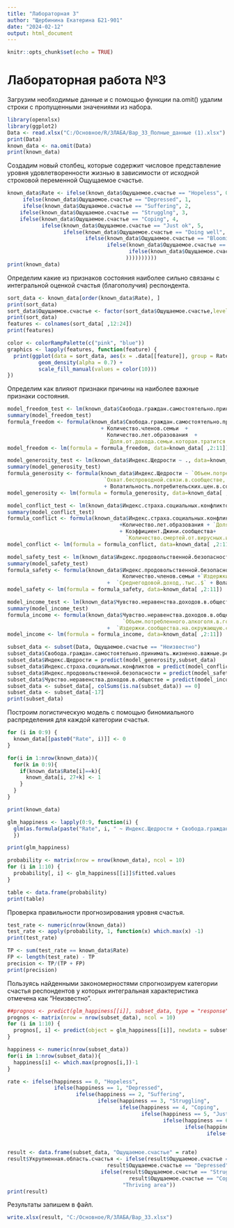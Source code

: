 ```yaml
---
title: "Лабораторная 3"
author: "Щербинина Екатерина Б21-901"
date: "2024-02-12"
output: html_document
---
```


```r
knitr::opts_chunk$set(echo = TRUE)
```

# **Лабораторная работа №3**

Загрузим необходимые данные и с помощью функции na.omit() удалим строки с пропущенными значениями из набора.

```r
library(openxlsx)
library(ggplot2)
Data <- read.xlsx("C:/Основное/R/3ЛАБА/Вар_33_Полные_данные (1).xlsx") 
print(Data)
known_data <- na.omit(Data)
print(known_data)
```

Создадим новый столбец, которые содержит числовое представление уровня удовлетворенности жизнью в зависимости от исходной строковой переменной Ощущаемое счастье.

```r
known_data$Rate <- ifelse(known_data$Ощущаемое.счастье == "Hopeless", 0,
     ifelse(known_data$Ощущаемое.счастье == "Depressed", 1,
     ifelse(known_data$Ощущаемое.счастье == "Suffering", 2,
    ifelse(known_data$Ощущаемое.счастье == "Strugglng", 3,
    ifelse(known_data$Ощущаемое.счастье == "Coping", 4,
           ifelse(known_data$Ощущаемое.счастье == "Just ok", 5,
                  ifelse(known_data$Ощущаемое.счастье == "Doing well", 6,
                         ifelse(known_data$Ощущаемое.счастье == "Blooming", 7,
                                ifelse(known_data$Ощущаемое.счастье == "Thriving", 8,
                                       ifelse(known_data$Ощущаемое.счастье == "Prospering", 9,NA
                                      ))))))))))
print(known_data)
```

Определим какие из признаков состояния наиболее сильно связаны с интегральной оценкой счастья (благополучия) респондента.

```r
sort_data <- known_data[order(known_data$Rate), ]
print(sort_data)
sort_data$Ощущаемое.счастье <- factor(sort_data$Ощущаемое.счастье,levels = unique(sort_data$Ощущаемое.счастье))
print(sort_data)
features <- colnames(sort_data[ ,12:24])
print(features)
```

```r
color <- colorRampPalette(c("pink", "blue")) 
graphics <- lapply(features, function(feature) {
  print(ggplot(data = sort_data, aes(x = .data[[feature]], group = Rate, fill = Ощущаемое.счастье)) +
          geom_density(alpha = 0.7) +
          scale_fill_manual(values = color(10)))
})
```

Определим как влияют признаки причины на наиболее важные признаки состояния.

```r
model_freedom_test <- lm(known_data$Свобода.граждан.самостоятельно.принимать.жизненно.важные.решения ~ ., data=known_data[, 2:11])
summary(model_freedom_test)
formula_freedom <- formula(known_data$Свобода.граждан.самостоятельно.принимать.жизненно.важные.решения ~ `Объем.потребленного.алкоголя.в.год,.л.`
                              + Количество.членов.семьи  + 
                                Количество.лет.образования  + 
                                `Доля.от.дохода.семьи.которая.тратится.на.продовольствие,.%` +  Волатильность.потребительских.цен.в.сообществе )
model_freedom <- lm(formula = formula_freedom, data=known_data[ ,2:11])
```

```r
model_generosity_test <- lm(known_data$Индекс.Щедрости ~ ., data=known_data[ ,2:11])
summary(model_generosity_test)
formula_generosity <- formula(known_data$Индекс.Щедрости ~ `Объем.потребленного.алкоголя.в.год,.л.`  + Количество.членов.семьи + Количество.лет.образования     +   
                               `Охват.беспроводной.связи.в.сообществе,.%`
                               + Волатильность.потребительских.цен.в.сообществе)
model_generosity <- lm(formula = formula_generosity, data=known_data[ ,2:11])
```

```r
model_conflict_test <- lm(known_data$Индекс.страха.социальных.конфликтов ~ ., data=known_data[, 2:11])
summary(model_conflict_test)
formula_conflict <- formula(known_data$Индекс.страха.социальных.конфликтов ~ `Среднегодовой.доход,.тыс..$`
                                    +Количество.лет.образования + `Доля.от.дохода.семьи.которая.тратится.на.продовольствие,.%` 
                                    + Коэффициент.Джини.сообщества+ 
                                      `Количество.смертей.от.вирусных.и.респираторных.заболеваний.в.сообществе,.тыс..человек`)
model_conflict <- lm(formula = formula_conflict, data=known_data[ ,2:11])
```

```r
model_safety_test <- lm(known_data$Индекс.продовольственной.безопасности ~ ., data=known_data[, 2:11])
summary(model_safety_test)
formula_safety <- formula(known_data$Индекс.продовольственной.безопасности ~ `Объем.потребленного.алкоголя.в.год,.л.` + 
                                     Количество.членов.семьи +`Издержки.сообщества.на.окружающую.среду,.млн..$` 
                                +  `Среднегодовой.доход,.тыс..$` + Волатильность.потребительских.цен.в.сообществе )
model_safety <- lm(formula = formula_safety, data=known_data[ ,2:11])
```

```r
model_income_test <- lm(known_data$Чувство.неравенства.доходов.в.обществе ~ ., data=known_data[, 2:11])
summary(model_income_test)
formula_income <- formula(known_data$Чувство.неравенства.доходов.в.обществе ~ `Среднегодовой.доход,.тыс..$`   + 
                                     `Объем.потребленного.алкоголя.в.год,.л.`  +Количество.лет.образования
                                +  `Издержки.сообщества.на.окружающую.среду,.млн..$` + Волатильность.потребительских.цен.в.сообществе )
model_income <- lm(formula = formula_income, data=known_data[ ,2:11])
```

```r
subset_data <- subset(Data, Ощущаемое.счастье == "Неизвестно")
subset_data$Свобода.граждан.самостоятельно.принимать.жизненно.важные.решения = predict(model_freedom, subset_data)
subset_data$Индекс.Щедрости = predict(model_generosity,subset_data)
subset_data$Индекс.страха.социальных.конфликтов = predict(model_conflict, subset_data)
subset_data$Индекс.продовольственной.безопасности = predict(model_safety, subset_data)
subset_data$Чувство.неравенства.доходов.в.обществе = predict(model_income, subset_data)
subset_data <- subset_data[, colSums(is.na(subset_data)) == 0]
subset_data <- subset_data[-17]
print(subset_data)
```

Построим логистическую модель с помощью биномиального распределения для каждой категории счастья.

```r
for (i in 0:9) {
  known_data[[paste0("Rate", i)]] <- 0
}

for(i in 1:nrow(known_data)){
  for(k in 0:9){
    if(known_data$Rate[i]==k){
      known_data[i, 27+k] <- 1
    }
  }
}

print(known_data)

glm_happiness <- lapply(0:9, function(i) {
  glm(as.formula(paste("Rate", i, " ~ Индекс.Щедрости + Свобода.граждан.самостоятельно.принимать.жизненно.важные.решения + Индекс.страха.социальных.конфликтов + Индекс.продовольственной.безопасности + Чувство.неравенства.доходов.в.обществе", sep = "")), data = known_data, family = binomial)
  })

print(glm_happiness)
```

```r
probability <- matrix(nrow = nrow(known_data), ncol = 10)
for (i in 1:10) {
  probability[, i] <- glm_happiness[[i]]$fitted.values
}

table <- data.frame(probability)
print(table)
```

Проверка правильности прогнозирования уровня счастья.

```r
test_rate <- numeric(nrow(known_data))
test_rate <- apply(probability, 1, function(x) which.max(x) -1)
print(test_rate)

TP <- sum(test_rate == known_data$Rate)
FP <- length(test_rate) - TP
precision <- TP/(TP + FP) 
print(precision)
```

Пользуясь найденными закономерностями спрогнозируем категории счастья респондентов у которых интегральная характеристика отмечена как "Неизвестно".

```r
##prognos <- predict(glm_happiness[[i]], subset_data, type = "response")
prognos <- matrix(nrow = nrow(subset_data), ncol = 10)
for (i in 1:10) {
  prognos[, i] <- predict(object = glm_happiness[[i]], newdata = subset_data, type = "response")
}

happiness <- numeric(nrow(subset_data))
for(i in 1:nrow(subset_data)){
  happiness[i] <- which.max(prognos[i,])-1
}

rate <- ifelse(happiness == 0, "Hopeless",
               ifelse(happiness == 1, "Depressed",
                      ifelse(happiness == 2, "Suffering",
                             ifelse(happiness == 3, "Struggling",
                                    ifelse(happiness == 4, "Coping",
                                           ifelse(happiness == 5, "Just ok",
                                                  ifelse(happiness == 6, "Doing well",
                                                         ifelse(happiness == 7, "Blooming",
                                                                ifelse(happiness == 8, "Thriving",
                                                                       ifelse(happiness == 9, "Prospering", NA))))))))))

result <- data.frame(subset_data, "Ощущаемое.счастье" = rate)
result$Укрупненная.область.счастья <- ifelse(result$Ощущаемое.счастье == "Hopeless" | 
                                result$Ощущаемое.счастье == "Depressed" | result$Ощущаемое.счастье == "Suffering", "Suffering area",
                              ifelse(result$Ощущаемое.счастье == "Strugglng" | 
                                       result$Ощущаемое.счастье == "Coping" | result$Ощущаемое.счастье == "Just ok", "Struggling area",
                                     "Thriving area"))
print(result)
```

Результаты запишем в файл.

```r
write.xlsx(result, "C:/Основное/R/3ЛАБА/Вар_33.xlsx")
```


